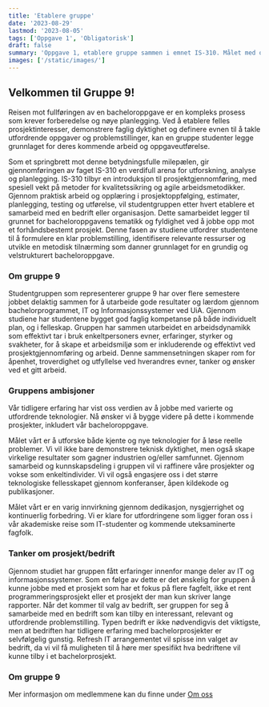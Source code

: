 ```yaml
---
title: 'Etablere gruppe'
date: '2023-08-29'
lastmod: '2023-08-05'
tags: ['Oppgave 1', 'Obligatorisk']
draft: false
summary: 'Oppgave 1, etablere gruppe sammen i emnet IS-310. Målet med oppgaven er registrere gruppe på canvas, presentere gruppen, og informasjon om gruppemedlemmene'
images: ['/static/images/']
---
```


## Velkommen til Gruppe 9!

Reisen mot fullføringen av en bacheloroppgave er en kompleks prosess som krever forberedelse og nøye planlegging. Ved å etablere felles prosjektinteresser, demonstrere faglig dyktighet og definere evnen til å takle utfordrende oppgaver og problemstillinger, kan en gruppe studenter legge grunnlaget for deres kommende arbeid og oppgaveutførelse. 

Som et springbrett mot denne betydningsfulle milepælen, gir gjennomføringen av faget IS-310 en verdifull arena for utforskning, analyse og planlegging. IS-310 tilbyr en introduksjon til prosjektgjennomføring, med spesiell vekt på metoder for kvalitetssikring og agile arbeidsmetodikker. Gjennom praktisk arbeid og opplæring i prosjektoppfølging, estimater, planlegging, testing og utførelse, vil studentgruppen etter hvert etablere et samarbeid med en bedrift eller organisasjon. Dette samarbeidet legger til grunnet for bacheloroppgavens tematikk og fyldighet ved å jobbe opp mot et forhåndsbestemt prosjekt. Denne fasen av studiene utfordrer studentene til å formulere en klar problemstilling, identifisere relevante ressurser og utvikle en metodisk tilnærming som danner grunnlaget for en grundig og velstrukturert bacheloroppgave. 

### Om gruppe 9

Studentgruppen som representerer gruppe 9 har over flere semestere jobbet delaktig sammen for å utarbeide gode resultater og lærdom gjennom bachelorprogrammet, IT og Informasjonssystemer ved UiA. Gjennom studiene har studentene bygget god faglig kompetanse på både individuelt plan, og i felleskap. Gruppen har sammen utarbeidet en arbeidsdynamikk som effektivt tar i bruk enkeltpersoners evner, erfaringer, styrker og svakheter, for å skape et arbeidsmiljø som er inkluderende og effektivt ved prosjektgjennomføring og arbeid. Denne sammensetningen skaper rom for åpenhet, troverdighet og utfyllelse ved hverandres evner, tanker og ønsker ved et gitt arbeid.  

### Gruppens ambisjoner 

Vår tidligere erfaring har vist oss verdien av å jobbe med varierte og utfordrende teknologier. Nå ønsker vi å bygge videre på dette i kommende prosjekter, inkludert vår bacheloroppgave. 

Målet vårt er å utforske både kjente og nye teknologier for å løse reelle problemer. Vi vil ikke bare demonstrere teknisk dyktighet, men også skape virkelige resultater som gagner industrien og/eller samfunnet. Gjennom samarbeid og kunnskapsdeling i gruppen vil vi raffinere våre prosjekter og vokse som enkeltindivider. Vi vil også engasjere oss i det større teknologiske fellesskapet gjennom konferanser, åpen kildekode og publikasjoner. 

Målet vårt er en varig innvirkning gjennom dedikasjon, nysgjerrighet og kontinuerlig forbedring. Vi er klare for utfordringene som ligger foran oss i vår akademiske reise som IT-studenter og kommende uteksaminerte fagfolk.

### Tanker om prosjekt/bedrift 

Gjennom studiet har gruppen fått erfaringer innenfor mange deler av IT og informasjonssystemer. Som en følge av dette er det ønskelig for gruppen å kunne jobbe med et prosjekt som har et fokus på flere fagfelt, ikke et rent programmeringsprosjekt eller et prosjekt der man kun skriver lange rapporter. Når det kommer til valg av bedrift, ser gruppen for seg å samarbeide med en bedrift som kan tilby en interessant, relevant og utfordrende problemstilling. Typen bedrift er ikke nødvendigvis det viktigste, men at bedriften har tidligere erfaring med bachelorprosjekter er selvfølgelig gunstig. Refresh IT arrangementet vil spisse inn valget av bedrift, da vi vil få muligheten til å høre mer spesifikt hva bedriftene vil kunne tilby i et bachelorprosjekt. 

### Om gruppe 9
Mer informasjon om medlemmene kan du finne under [Om oss](/about)
